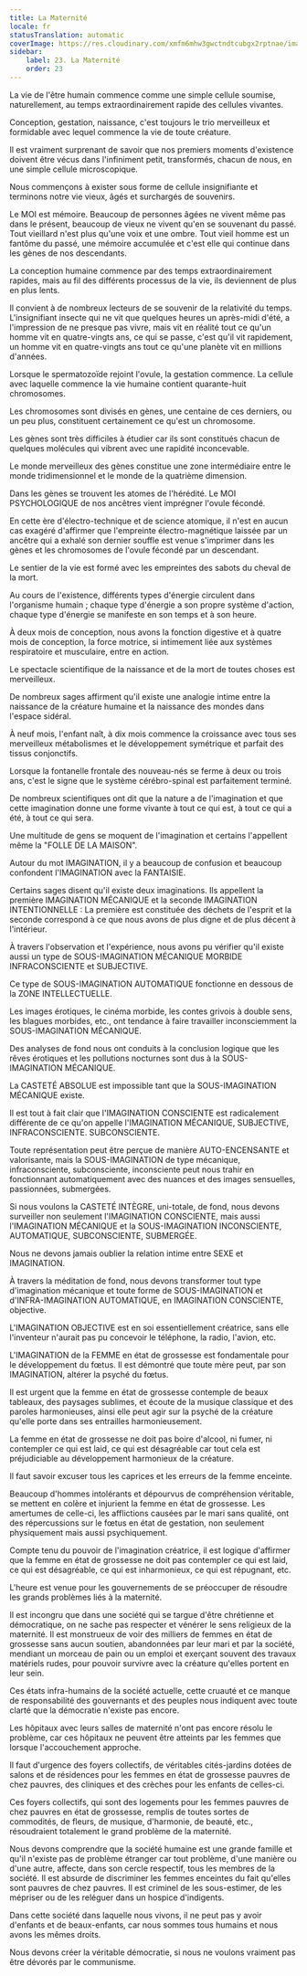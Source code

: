 ```yaml
---
title: La Maternité
locale: fr
statusTranslation: automatic
coverImage: https://res.cloudinary.com/xmfm6mhw3gwctndtcubgx2rptnae/image/upload/v1740337243/small_cover_educacion_fundamental_a051170f1c.webp
sidebar:
    label: 23. La Maternité
    order: 23
---
```

La vie de l'être humain commence comme une simple cellule soumise, naturellement, au temps extraordinairement rapide des cellules vivantes.

Conception, gestation, naissance, c'est toujours le trio merveilleux et formidable avec lequel commence la vie de toute créature.

Il est vraiment surprenant de savoir que nos premiers moments d'existence doivent être vécus dans l'infiniment petit, transformés, chacun de nous, en une simple cellule microscopique.

Nous commençons à exister sous forme de cellule insignifiante et terminons notre vie vieux, âgés et surchargés de souvenirs.

Le MOI est mémoire. Beaucoup de personnes âgées ne vivent même pas dans le présent, beaucoup de vieux ne vivent qu'en se souvenant du passé. Tout vieillard n'est plus qu'une voix et une ombre. Tout vieil homme est un fantôme du passé, une mémoire accumulée et c'est elle qui continue dans les gènes de nos descendants.

La conception humaine commence par des temps extraordinairement rapides, mais au fil des différents processus de la vie, ils deviennent de plus en plus lents.

Il convient à de nombreux lecteurs de se souvenir de la relativité du temps. L'insignifiant insecte qui ne vit que quelques heures un après-midi d'été, a l'impression de ne presque pas vivre, mais vit en réalité tout ce qu'un homme vit en quatre-vingts ans, ce qui se passe, c'est qu'il vit rapidement, un homme vit en quatre-vingts ans tout ce qu'une planète vit en millions d'années.

Lorsque le spermatozoïde rejoint l'ovule, la gestation commence. La cellule avec laquelle commence la vie humaine contient quarante-huit chromosomes.

Les chromosomes sont divisés en gènes, une centaine de ces derniers, ou un peu plus, constituent certainement ce qu'est un chromosome.

Les gènes sont très difficiles à étudier car ils sont constitués chacun de quelques molécules qui vibrent avec une rapidité inconcevable.

Le monde merveilleux des gènes constitue une zone intermédiaire entre le monde tridimensionnel et le monde de la quatrième dimension.

Dans les gènes se trouvent les atomes de l'hérédité. Le MOI PSYCHOLOGIQUE de nos ancêtres vient imprégner l'ovule fécondé.

En cette ère d'électro-technique et de science atomique, il n'est en aucun cas exagéré d'affirmer que l'empreinte électro-magnétique laissée par un ancêtre qui a exhalé son dernier souffle est venue s'imprimer dans les gènes et les chromosomes de l'ovule fécondé par un descendant.

Le sentier de la vie est formé avec les empreintes des sabots du cheval de la mort.

Au cours de l'existence, différents types d'énergie circulent dans l'organisme humain ; chaque type d'énergie a son propre système d'action, chaque type d'énergie se manifeste en son temps et à son heure.

À deux mois de conception, nous avons la fonction digestive et à quatre mois de conception, la force motrice, si intimement liée aux systèmes respiratoire et musculaire, entre en action.

Le spectacle scientifique de la naissance et de la mort de toutes choses est merveilleux.

De nombreux sages affirment qu'il existe une analogie intime entre la naissance de la créature humaine et la naissance des mondes dans l'espace sidéral.

À neuf mois, l'enfant naît, à dix mois commence la croissance avec tous ses merveilleux métabolismes et le développement symétrique et parfait des tissus conjonctifs.

Lorsque la fontanelle frontale des nouveau-nés se ferme à deux ou trois ans, c'est le signe que le système cérébro-spinal est parfaitement terminé.

De nombreux scientifiques ont dit que la nature a de l'imagination et que cette imagination donne une forme vivante à tout ce qui est, à tout ce qui a été, à tout ce qui sera.

Une multitude de gens se moquent de l'imagination et certains l'appellent même la "FOLLE DE LA MAISON".

Autour du mot IMAGINATION, il y a beaucoup de confusion et beaucoup confondent l'IMAGINATION avec la FANTAISIE.

Certains sages disent qu'il existe deux imaginations. Ils appellent la première IMAGINATION MÉCANIQUE et la seconde IMAGINATION INTENTIONNELLE : La première est constituée des déchets de l'esprit et la seconde correspond à ce que nous avons de plus digne et de plus décent à l'intérieur.

À travers l'observation et l'expérience, nous avons pu vérifier qu'il existe aussi un type de SOUS-IMAGINATION MÉCANIQUE MORBIDE INFRACONSCIENTE et SUBJECTIVE.

Ce type de SOUS-IMAGINATION AUTOMATIQUE fonctionne en dessous de la ZONE INTELLECTUELLE.

Les images érotiques, le cinéma morbide, les contes grivois à double sens, les blagues morbides, etc., ont tendance à faire travailler inconsciemment la SOUS-IMAGINATION MÉCANIQUE.

Des analyses de fond nous ont conduits à la conclusion logique que les rêves érotiques et les pollutions nocturnes sont dus à la SOUS-IMAGINATION MÉCANIQUE.

La CASTETÉ ABSOLUE est impossible tant que la SOUS-IMAGINATION MÉCANIQUE existe.

Il est tout à fait clair que l'IMAGINATION CONSCIENTE est radicalement différente de ce qu'on appelle l'IMAGINATION MÉCANIQUE, SUBJECTIVE, INFRACONSCIENTE. SUBCONSCIENTE.

Toute représentation peut être perçue de manière AUTO-ENCENSANTE et valorisante, mais la SOUS-IMAGINATION de type mécanique, infraconsciente, subconsciente, inconsciente peut nous trahir en fonctionnant automatiquement avec des nuances et des images sensuelles, passionnées, submergées.

Si nous voulons la CASTETÉ INTÈGRE, uni-totale, de fond, nous devons surveiller non seulement l'IMAGINATION CONSCIENTE, mais aussi l'IMAGINATION MÉCANIQUE et la SOUS-IMAGINATION INCONSCIENTE, AUTOMATIQUE, SUBCONSCIENTE, SUBMERGÉE.

Nous ne devons jamais oublier la relation intime entre SEXE et IMAGINATION.

À travers la méditation de fond, nous devons transformer tout type d'imagination mécanique et toute forme de SOUS-IMAGINATION et d'INFRA-IMAGINATION AUTOMATIQUE, en IMAGINATION CONSCIENTE, objective.

L'IMAGINATION OBJECTIVE est en soi essentiellement créatrice, sans elle l'inventeur n'aurait pas pu concevoir le téléphone, la radio, l'avion, etc.

L'IMAGINATION de la FEMME en état de grossesse est fondamentale pour le développement du fœtus. Il est démontré que toute mère peut, par son IMAGINATION, altérer la psyché du fœtus.

Il est urgent que la femme en état de grossesse contemple de beaux tableaux, des paysages sublimes, et écoute de la musique classique et des paroles harmonieuses, ainsi elle peut agir sur la psyché de la créature qu'elle porte dans ses entrailles harmonieusement.

La femme en état de grossesse ne doit pas boire d'alcool, ni fumer, ni contempler ce qui est laid, ce qui est désagréable car tout cela est préjudiciable au développement harmonieux de la créature.

Il faut savoir excuser tous les caprices et les erreurs de la femme enceinte.

Beaucoup d'hommes intolérants et dépourvus de compréhension véritable, se mettent en colère et injurient la femme en état de grossesse. Les amertumes de celle-ci, les afflictions causées par le mari sans qualité, ont des répercussions sur le fœtus en état de gestation, non seulement physiquement mais aussi psychiquement.

Compte tenu du pouvoir de l'imagination créatrice, il est logique d'affirmer que la femme en état de grossesse ne doit pas contempler ce qui est laid, ce qui est désagréable, ce qui est inharmonieux, ce qui est répugnant, etc.

L'heure est venue pour les gouvernements de se préoccuper de résoudre les grands problèmes liés à la maternité.

Il est incongru que dans une société qui se targue d'être chrétienne et démocratique, on ne sache pas respecter et vénérer le sens religieux de la maternité. Il est monstrueux de voir des milliers de femmes en état de grossesse sans aucun soutien, abandonnées par leur mari et par la société, mendiant un morceau de pain ou un emploi et exerçant souvent des travaux matériels rudes, pour pouvoir survivre avec la créature qu'elles portent en leur sein.

Ces états infra-humains de la société actuelle, cette cruauté et ce manque de responsabilité des gouvernants et des peuples nous indiquent avec toute clarté que la démocratie n'existe pas encore.

Les hôpitaux avec leurs salles de maternité n'ont pas encore résolu le problème, car ces hôpitaux ne peuvent être atteints par les femmes que lorsque l'accouchement approche.

Il faut d'urgence des foyers collectifs, de véritables cités-jardins dotées de salons et de résidences pour les femmes en état de grossesse pauvres de chez pauvres, des cliniques et des crèches pour les enfants de celles-ci.

Ces foyers collectifs, qui sont des logements pour les femmes pauvres de chez pauvres en état de grossesse, remplis de toutes sortes de commodités, de fleurs, de musique, d'harmonie, de beauté, etc., résoudraient totalement le grand problème de la maternité.

Nous devons comprendre que la société humaine est une grande famille et qu'il n'existe pas de problème étranger car tout problème, d'une manière ou d'une autre, affecte, dans son cercle respectif, tous les membres de la société. Il est absurde de discriminer les femmes enceintes du fait qu'elles sont pauvres de chez pauvres. Il est criminel de les sous-estimer, de les mépriser ou de les reléguer dans un hospice d'indigents.

Dans cette société dans laquelle nous vivons, il ne peut pas y avoir d'enfants et de beaux-enfants, car nous sommes tous humains et nous avons les mêmes droits.

Nous devons créer la véritable démocratie, si nous ne voulons vraiment pas être dévorés par le communisme.

